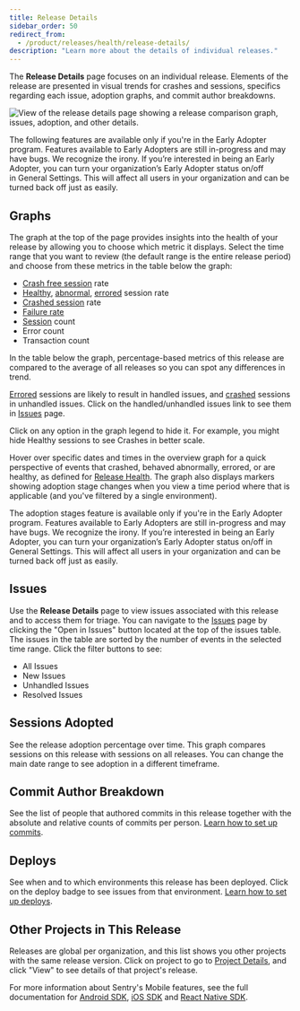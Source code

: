 ```yaml
---
title: Release Details
sidebar_order: 50
redirect_from:
  - /product/releases/health/release-details/
description: "Learn more about the details of individual releases."
---
```


The **Release Details** page focuses on an individual release. Elements of the release are presented in visual trends for crashes and sessions, specifics regarding each issue, adoption graphs, and commit author breakdowns.

![View of the release details page showing a release comparison graph, issues, adoption, and other details.](release_details.png)

<Note>

The following features are available only if you're in the Early Adopter program. Features available to Early Adopters are still in-progress and may have bugs. We recognize the irony. If you’re interested in being an Early Adopter, you can turn your organization’s Early Adopter status on/off in General Settings. This will affect all users in your organization and can be turned back off just as easily.

</Note>


## Graphs

The graph at the top of the page provides insights into the health of your release by allowing you to choose which metric it displays. Select the time range that you want to review (the default range is the entire release period) and choose from these metrics in the table below the graph:

- [Crash free session](/product/releases/health/#crash-free-sessionsusers) rate
- [Healthy](/product/releases/health/#healthy), [abnormal](/product/releases/health/#abnormal), [errored](/product/releases/health/#errored) session rate
- [Crashed session](/product/releases/health/#crashed-users) rate
- [Failure rate](/product/performance/metrics/#failure-rate)
- [Session](/product/releases/health/#session) count
- Error count
- Transaction count

In the table below the graph, percentage-based metrics of this release are compared to the average of all releases so you can spot any differences in trend.

[Errored](/product/releases/health/#errored) sessions are likely to result in handled issues, and [crashed](/product/releases/health/#crash) sessions in unhandled issues. Click on the handled/unhandled issues link to see them in [Issues](/product/issues/) page.

Click on any option in the graph legend to hide it. For example, you might hide Healthy sessions to see Crashes in better scale.

Hover over specific dates and times in the overview graph for a quick perspective of events that crashed, behaved abnormally, errored, or are healthy, as defined for [Release Health](/product/releases/health/). The graph also displays markers showing adoption stage changes when you view a time period where that is applicable (and you've filtered by a single environment).

<Note>

The adoption stages feature is available only if you're in the Early Adopter program. Features available to Early Adopters are still in-progress and may have bugs. We recognize the irony. If you’re interested in being an Early Adopter, you can turn your organization’s Early Adopter status on/off in General Settings. This will affect all users in your organization and can be turned back off just as easily.

</Note>


## Issues

Use the **Release Details** page to view issues associated with this release and to access them for triage. You can navigate to the [Issues](/product/issues/) page by clicking the "Open in Issues" button located at the top of the issues table. The issues in the table are sorted by the number of events in the selected time range. Click the filter buttons to see:
- All Issues
- New Issues
- Unhandled Issues
- Resolved Issues

## Sessions Adopted

See the release adoption percentage over time. This graph compares sessions on this release with sessions on all releases. You can change the main date range to see adoption in a different timeframe.

## Commit Author Breakdown

See the list of people that authored commits in this release together with the absolute and relative counts of commits per person. [Learn how to set up commits](/product/releases/suspect-commits/).

## Deploys

See when and to which environments this release has been deployed. Click on the deploy badge to see issues from that environment. [Learn how to set up deploys](/product/releases/setup/#notify-sentry).

## Other Projects in This Release

Releases are global per organization, and this list shows you other projects with the same release version. Click on project to go to [Project Details](/product/projects/project-details/), and click "View" to see details of that project's release.


For more information about Sentry's Mobile features, see the full documentation for [Android SDK](/platforms/android/), [iOS SDK](/platforms/apple/guides/ios/) and
[React Native SDK](/platforms/react-native/).
